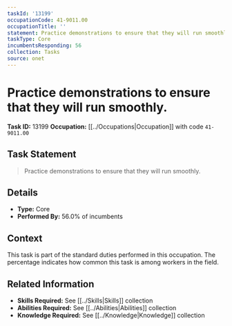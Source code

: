 ```yaml
---
taskId: '13199'
occupationCode: 41-9011.00
occupationTitle: ''
statement: Practice demonstrations to ensure that they will run smoothly.
taskType: Core
incumbentsResponding: 56
collection: Tasks
source: onet
---
```

# Practice demonstrations to ensure that they will run smoothly.

**Task ID:** 13199
**Occupation:** [[../Occupations|Occupation]] with code `41-9011.00`

## Task Statement

> Practice demonstrations to ensure that they will run smoothly.

## Details

- **Type:** Core
- **Performed By:** 56.0% of incumbents

## Context

This task is part of the standard duties performed in this occupation. The percentage indicates how common this task is among workers in the field.

## Related Information

- **Skills Required:** See [[../Skills|Skills]] collection
- **Abilities Required:** See [[../Abilities|Abilities]] collection
- **Knowledge Required:** See [[../Knowledge|Knowledge]] collection
